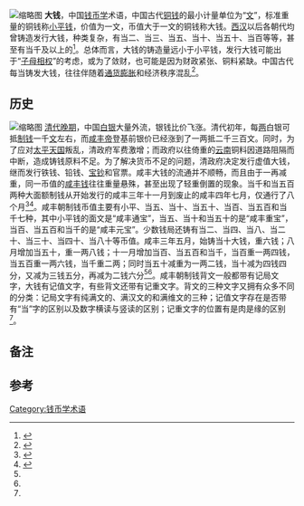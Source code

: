 {{Other uses}}
[[File:6_Round_Coins_and_10_Spade_Coins.jpg|缩略图]]
'''大钱'''，中国[[钱币学|钱币学]]术语，中国古代[[方孔钱|铜钱]]的最小计量单位为“[[文_(货币单位)|文]]”，标准重量的铜钱称[[小平钱|小平钱]]，价值为一文，币值大于一文的铜钱称大钱{{efn|在中国钱币学领域，大钱还有其他含义，见[[大钱_(消歧义)|大钱 (消歧义)]]}}。[[西汉|西汉]]以后各朝代均曾铸造发行大钱，种类复杂，有当二、当三、当五、当十、当五十、当百等等，甚至有当千及以上的<ref name="赵德馨">{{cite book |author1=赵德馨 主编 |title=中国经济史辞典 |date=1990-08 |publisher=湖北辞书出版社 |isbn=9787540300319}}</ref>。总体而言，大钱的铸造量远小于小平钱，发行大钱可能出于“[[子母相权|子母相权]]”的考虑，或为了敛财，也可能是因为财政紧张、铜料紧缺。中国古代每当铸发大钱，往往伴随着[[通货膨胀|通货膨胀]]和经济秩序混乱<ref>{{cite book |author1=何林 |title=钱币学词汇简释 |date=1999-01 |publisher=大众文艺出版社 |isbn=9787800944932}}</ref>。

== 历史 ==
[[File:Xianfeng_Yuanbao._100cash._Bao_Yuan._Flickr_8506487793.jpg|缩略图]]
[[晚清|清代晚期]]，中国[[银|白银]]大量外流，银钱比价飞涨。清代初年，每[[两|两]]白银可抵[[制钱|制钱]]一千[[文_(貨幣)|文]]左右，而[[咸丰帝|咸丰帝]]登基前银价已经涨到了一两抵二千三百文。同时，为了应对[[太平天国|太平天国]]叛乱，清政府军费激增；而政府以往倚重的[[云南|云南]]铜料因道路阻隔而中断，造成铸钱原料不足。为了解决货币不足的问题，清政府决定发行虚值大钱，继而发行铁钱、铅钱、[[大清宝钞|宝钞]]和官票。咸丰大钱的流通并不顺畅，而且由于一再减重，同一币值的[[咸丰钱|咸丰钱]]往往重量悬殊，甚至出现了轻重倒置的现象。当千和当五百两种大面额制钱从开始发行的咸丰三年十一月到废止的咸丰四年七月，仅通行了八个月<ref name=qzy>{{cite book|author=齐宗佑编著 |coauthors= |title=中国钱币丛书甲种本之五-咸丰钱的版式系列 |year=2002 |publisher=中华书局出版社 |location=北京 |isbn=7-101-02416-5}}</ref>{{rp|前言}}<ref name=xfqh>{{cite book|author=马定祥主编 |coauthors=马传德、徐渊编 |title=咸丰泉汇 |year=1994 |publisher=上海人民出版社 |location=上海 |isbn=7-208-01857-X}}</ref>{{rp|X3}}。咸丰朝制钱币值主要有小平、当五、当十、当五十、当百、当五百和当千七种，其中小平钱的面文是“咸丰通宝”，当五、当十和当五十的是“咸丰重宝”，当百、当五百和当千的是“咸丰元宝”。少数钱局还铸有当二、当四、当八、当二十、当三十、当四十、当八十等币值。咸丰三年五月，始铸当十大钱，重六钱；八月增加当五十，重一两八钱；十一月增加当百、当五百和当千，当百重一两四钱，当五百重一两六钱，当千重二两；同时当五十减重为一两二钱，当十减为四钱四分，又减为三钱五分，再减为二钱六分<ref name=qzy/>{{rp|前言}}<ref name=xfqh/>{{rp|3}}。咸丰朝制钱背文一般都带有记局文字，大钱有记值文字，有些背文还带有记重文字。背文的三种文字又拥有众多不同的分类：记局文字有纯满文的、满汉文的和满维文的三种；记值文字存在是否带有“当”字的区别以及数字横读与竖读的区别；记重文字的位置有是肉是缘的区别<ref name=xfqh/>{{rp|X4}}。

== 备注 ==
{{commonscat|Daqian (currency)}}
{{notelist}}
== 参考 ==
{{reflist|30em}}

[[Category:钱币学术语|Category:钱币学术语]]